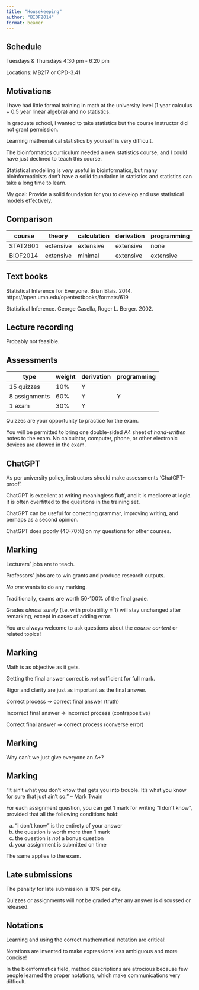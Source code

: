 ```yaml
---
title: "Housekeeping"
author: "BIOF2014"
format: beamer
---
```


## Schedule

Tuesdays & Thursdays 4:30 pm - 6:20 pm

Locations: MB217 or CPD-3.41


## Motivations

I have had little formal training in math at the university level
(1 year calculus + 0.5 year linear algebra) and no statistics.

In graduate school, I wanted to take statistics but the course instructor did
not grant permission.

Learning mathematical statistics by yourself is very difficult.

The bioinformatics curriculum needed a new statistics course, and I could 
have just declined to teach this course.

Statistical modelling is *very* useful in bioinformatics, but 
many bioinformaticists don't have a solid foundation in statistics and
statistics can take a long time to learn.

My goal: Provide a solid foundation for you to develop and use statistical 
models effectively.


## Comparison

|  course  | theory  | calculation | derivation | programming |
|----------|-----------|-----------|-----------|-----------|
| STAT2601 | extensive | extensive | extensive | none      |
| BIOF2014 | extensive | minimal   | extensive | extensive |


## Text books

Statistical Inference for Everyone. Brian Blais. 2014.
https://open.umn.edu/opentextbooks/formats/619

Statistical Inference. George Casella, Roger L. Berger. 2002.


## Lecture recording

Probably not feasible.


## Assessments

| type          | weight | derivation | programming |
|---------------|--------|------------|-------------|
| 15 quizzes    |  10%   |     Y      |             |
| 8 assignments |  60%   |     Y      |      Y      |
| 1 exam        |  30%   |     Y      |             |

Quizzes are your opportunity to practice for the exam.

You will be permitted to bring one double-sided A4 sheet of *hand-written* notes
to the exam. No calculator, computer, phone, or other electronic devices
are allowed in the exam.


## ChatGPT

As per university policy, instructors should make assessments
'ChatGPT-proof'.

ChatGPT is excellent at writing meaningless fluff, and it is mediocre at logic.
It is often overfitted to the questions in the training set.

ChatGPT can be useful for correcting grammar, improving writing, and perhaps
as a second opinion.

ChatGPT does poorly (40-70%) on my questions for other courses.


## Marking

Lecturers' jobs are to teach.

Professors' jobs are to win grants and produce research outputs.

*No one* wants to do any marking.

\bigskip

Traditionally, exams are worth 50-100% of the final grade.

Grades *almost surely* (i.e. with probability = 1) will stay unchanged after
remarking, except in cases of adding error.

You are always welcome to ask questions about the *course content* or related
topics!


## Marking

Math is as objective as it gets.

Getting the final answer correct is *not* sufficient for full mark.

Rigor and clarity are just as important as the final answer.

\bigskip

Correct process $\Rightarrow$ correct final answer  (truth)

Incorrect final answer $\Rightarrow$ incorrect process  (contrapositive)

Correct final answer $\Rightarrow$ correct process (converse error)


## Marking

Why can't we just give everyone an A+?


## Marking

"It ain’t what you don't know that gets you into trouble. It's what you know
for sure that just ain't so."  – Mark Twain

For each assignment question, you can get 1 mark for writing 
"I don't know", provided that all the following conditions hold:

a. "I don't know" is the entirety of your answer
b. the question is worth more than 1 mark
c. the question is *not* a bonus question
d. your assignment is submitted on time

The same applies to the exam.


## Late submissions

The penalty for late submission is 10% per day.

Quizzes or assignments will *not* be graded after any answer is discussed or
released.


## Notations

Learning and using the correct mathematical notation are critical!

Notations are invented to make expressions less ambiguous and more concise!

In the bioinformatics field, method descriptions are atrocious because few 
people learned the proper notations, which make communications very difficult.

